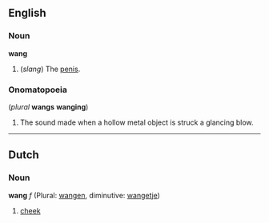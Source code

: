 ==English==
===Noun===
'''wang''' 

#(''slang'') The [[penis]].

===Onomatopoeia===
(''plural'' '''wangs''' '''wanging''')

#The sound made when a hollow metal object is struck a glancing blow.

----
==Dutch==
===Noun===
'''wang''' ''f'' (Plural: [[wangen]], diminutive: [[wangetje]])

# [[cheek]]